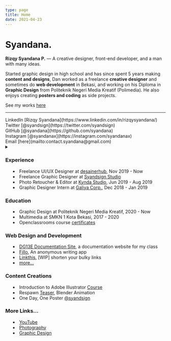 ```yaml
---
type: page
title: Home
date: 2021-04-23
---
```


# Syandana.

**Rizqy Syandana P.** — A creative designer, front-end developer, and a man with many ideas.

Started graphic design in high school and has since spent 5 years making **content and designs**,
Dan worked as a freelance **creative designer** and sometimes do **web development** in Bekasi, and working on
his Diploma in **Graphic Design** from Politeknik Negeri Media Kreatif (Polimedia).
He also enjoys creating **posters and coding** as side projects.

See my works [here](/tags/works)

---

<div>
  LinkedIn [Rizqy Syandana](https://www.linkedin.com/in/rizqysyandana/)
  <br />
  Twitter [@syandsign](https://twitter.com/syandsign)
  <br />
  GitHub [@syandana](https://github.com/syandana)
  <br />
  Instagram [@syandanax](https://instagram.com/syandanax)
  <br />
  Email [here](mailto:contact.syandana@gmail.com)
</div>

<details><summary children="Resume"/>

<style jsx>{`
  summary:not(:focus-visible):focus {
    outline: none;
  }
`}</style>

### Experience

- Freelance UI/UX Designer at [desainerhub](https://desainerhub.com), Nov 2019 - Now
- Freelance Graphic Designer at [Syandsign Studio](https://instagram.com/syandsign)
- Photo Retoucher & Editor at [Kynda Studio](https://instagram.com/kynda.studio), Jun 2019 - Aug 2019
- Graphic Designer Intern at [Galiya Corp.](https://rokgaliya.co.id), Dec 2018 - Jan 2019

### Education

- Graphic Design at Politeknik Negeri Media Kreatif, 2020 - Now
- Multimedia at SMKN 1 Kota Bekasi, 2017 - 2020
- Openclassrooms course [certificates](https://www.linkedin.com/in/rizqysyandana/)

### Web Design and Development

- [DG13E Documentation Site](https://github.com/syandana/docs-dg13e), a documentation website for my class
- [Fillo](https://fillo.vercel.app/), An anonymous writing app
- [Linkthis](https://github.com/Syandana/linkthis), [WIP] shorten your bulky links
- [more...](https://github.com/syandana)

### Content Creations

- Introduction to Adobe Illustrator [Course](https://youtube.com/playlist?list=PL3Yq0NXFA8GHem3MTFPIXu4gmdX0vAxO2)
- Respawn [Teaser](https://www.youtube.com/watch?v=oio2Y_JKDrM), Blender Animation
- One Day, One Poster [@syandsign](https://instagram.com/syandsign)

### More Links...

- [YouTube](https://www.youtube.com/channel/UCLaOO37RenBsDLBRyJjWN3g)
- [Photography](https://instagram.com/syandanax)
- [Graphic Design](https://instagram.com/syandsign)
  </details>
